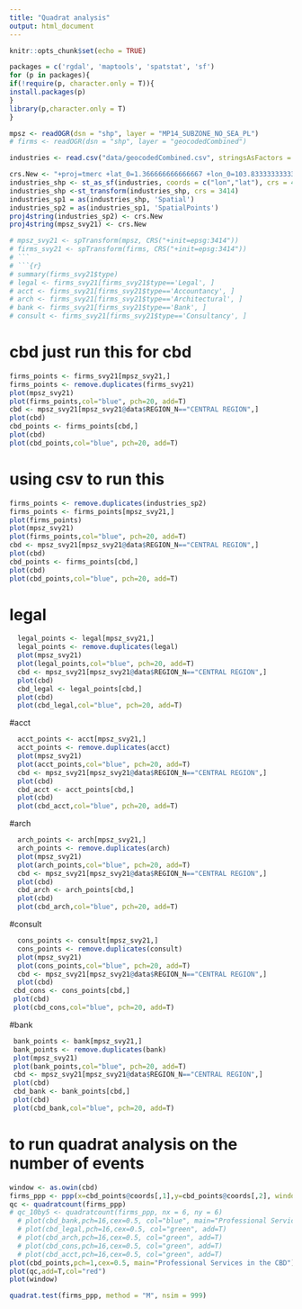 ---
title: "Quadrat analysis"
output: html_document
---

```{r setup, include=FALSE}
knitr::opts_chunk$set(echo = TRUE)
```

```{r}
packages = c('rgdal', 'maptools', 'spatstat', 'sf') 
for (p in packages){ 
if(!require(p, character.only = T)){ 
install.packages(p) 
} 
library(p,character.only = T) 
} 
```

```{r}
mpsz <- readOGR(dsn = "shp", layer = "MP14_SUBZONE_NO_SEA_PL")
# firms <- readOGR(dsn = "shp", layer = "geocodedCombined")
```

```{r}
industries <- read.csv("data/geocodedCombined.csv", stringsAsFactors = FALSE)
```

```{r}
crs.New <- "+proj=tmerc +lat_0=1.366666666666667 +lon_0=103.8333333333333 +k=1 +x_0=28001.642 +y_0=38744.572 +ellps=WGS84 +units=m +no_defs"
industries_shp <- st_as_sf(industries, coords = c("lon","lat"), crs = 4326)
industries_shp <-st_transform(industries_shp, crs = 3414)
industries_sp1 = as(industries_shp, 'Spatial')
industries_sp2 = as(industries_sp1, 'SpatialPoints')
proj4string(industries_sp2) <- crs.New
proj4string(mpsz_svy21) <- crs.New

```

```{r}
# mpsz_svy21 <- spTransform(mpsz, CRS("+init=epsg:3414"))
# firms_svy21 <- spTransform(firms, CRS("+init=epsg:3414"))
# ```
# ```{r}
# summary(firms_svy21$type)
# legal <- firms_svy21[firms_svy21$type=='Legal', ]
# acct <- firms_svy21[firms_svy21$type=='Accountancy', ]
# arch <- firms_svy21[firms_svy21$type=='Architectural', ]
# bank <- firms_svy21[firms_svy21$type=='Bank', ]
# consult <- firms_svy21[firms_svy21$type=='Consultancy', ]
```

# cbd just run this for cbd
```{r}
firms_points <- firms_svy21[mpsz_svy21,]
firms_points <- remove.duplicates(firms_svy21)
plot(mpsz_svy21)
plot(firms_points,col="blue", pch=20, add=T)
cbd <- mpsz_svy21[mpsz_svy21@data$REGION_N=="CENTRAL REGION",]
plot(cbd)
cbd_points <- firms_points[cbd,]
plot(cbd)
plot(cbd_points,col="blue", pch=20, add=T)
```
# using csv to run this 
```{r}
firms_points <- remove.duplicates(industries_sp2)
firms_points <- firms_points[mpsz_svy21,]
plot(firms_points)
plot(mpsz_svy21)
plot(firms_points,col="blue", pch=20, add=T)
cbd <- mpsz_svy21[mpsz_svy21@data$REGION_N=="CENTRAL REGION",]
plot(cbd)
cbd_points <- firms_points[cbd,]
plot(cbd)
plot(cbd_points,col="blue", pch=20, add=T)

```

# legal
```{r}
  legal_points <- legal[mpsz_svy21,]
  legal_points <- remove.duplicates(legal)
  plot(mpsz_svy21)
  plot(legal_points,col="blue", pch=20, add=T)
  cbd <- mpsz_svy21[mpsz_svy21@data$REGION_N=="CENTRAL REGION",]
  plot(cbd)
  cbd_legal <- legal_points[cbd,]
  plot(cbd)
  plot(cbd_legal,col="blue", pch=20, add=T)
```
#acct
```{r}
  acct_points <- acct[mpsz_svy21,]
  acct_points <- remove.duplicates(acct)
  plot(mpsz_svy21)
  plot(acct_points,col="blue", pch=20, add=T)
  cbd <- mpsz_svy21[mpsz_svy21@data$REGION_N=="CENTRAL REGION",]
  plot(cbd)
  cbd_acct <- acct_points[cbd,]
  plot(cbd)
  plot(cbd_acct,col="blue", pch=20, add=T)
```
#arch
```{r}
  arch_points <- arch[mpsz_svy21,]
  arch_points <- remove.duplicates(arch)
  plot(mpsz_svy21)
  plot(arch_points,col="blue", pch=20, add=T)
  cbd <- mpsz_svy21[mpsz_svy21@data$REGION_N=="CENTRAL REGION",]
  plot(cbd)
  cbd_arch <- arch_points[cbd,]
  plot(cbd)
  plot(cbd_arch,col="blue", pch=20, add=T)
```
#consult
```{r}
  cons_points <- consult[mpsz_svy21,]
  cons_points <- remove.duplicates(consult)
  plot(mpsz_svy21)
  plot(cons_points,col="blue", pch=20, add=T)
  cbd <- mpsz_svy21[mpsz_svy21@data$REGION_N=="CENTRAL REGION",]
  plot(cbd)
 cbd_cons <- cons_points[cbd,]
 plot(cbd)
 plot(cbd_cons,col="blue", pch=20, add=T)
```
#bank 
```{r}
 bank_points <- bank[mpsz_svy21,]
 bank_points <- remove.duplicates(bank)
 plot(mpsz_svy21)
 plot(bank_points,col="blue", pch=20, add=T)
 cbd <- mpsz_svy21[mpsz_svy21@data$REGION_N=="CENTRAL REGION",]
 plot(cbd)
 cbd_bank <- bank_points[cbd,]
 plot(cbd)
 plot(cbd_bank,col="blue", pch=20, add=T)
```

# to run quadrat analysis on the number of events
```{r}
window <- as.owin(cbd)
firms_ppp <- ppp(x=cbd_points@coords[,1],y=cbd_points@coords[,2], window = window) 
qc <- quadratcount(firms_ppp) 
# qc_10by5 <- quadratcount(firms_ppp, nx = 6, ny = 6) 
  # plot(cbd_bank,pch=16,cex=0.5, col="blue", main="Professional Services in the CBD")
  # plot(cbd_legal,pch=16,cex=0.5, col="green", add=T)
  # plot(cbd_arch,pch=16,cex=0.5, col="green", add=T)
  # plot(cbd_cons,pch=16,cex=0.5, col="green", add=T)
  # plot(cbd_acct,pch=16,cex=0.5, col="green", add=T)
plot(cbd_points,pch=1,cex=0.5, main="Professional Services in the CBD")
plot(qc,add=T,col="red")
plot(window)

quadrat.test(firms_ppp, method = "M", nsim = 999)
```

